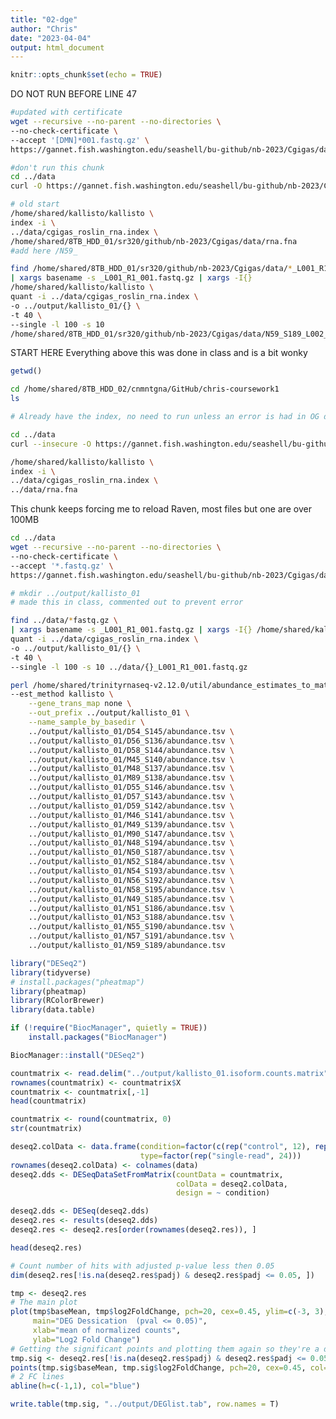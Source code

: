 ```yaml
---
title: "02-dge"
author: "Chris"
date: "2023-04-04"
output: html_document
---
```


```r
knitr::opts_chunk$set(echo = TRUE)
```

DO NOT RUN BEFORE LINE 47

```bash
#updated with certificate 
wget --recursive --no-parent --no-directories \
--no-check-certificate \
--accept '[DMN]*001.fastq.gz' \
https://gannet.fish.washington.edu/seashell/bu-github/nb-2023/Cgigas/data/nopp/
```

```bash
#don't run this chunk
cd ../data
curl -O https://gannet.fish.washington.edu/seashell/bu-github/nb-2023/Cgigas/data/rna.fna
```

```bash
# old start
/home/shared/kallisto/kallisto \
index -i \
../data/cgigas_roslin_rna.index \
/home/shared/8TB_HDD_01/sr320/github/nb-2023/Cgigas/data/rna.fna
#add here /N59_
```

```bash
find /home/shared/8TB_HDD_01/sr320/github/nb-2023/Cgigas/data/*_L001_R1_001.fastq.gz \
| xargs basename -s _L001_R1_001.fastq.gz | xargs -I{} 
/home/shared/kallisto/kallisto \
quant -i ../data/cgigas_roslin_rna.index \
-o ../output/kallisto_01/{} \
-t 40 \
--single -l 100 -s 10 
/home/shared/8TB_HDD_01/sr320/github/nb-2023/Cgigas/data/N59_S189_L002_R1_001.fastq.gz
```

START HERE Everything above this was done in class and is a bit wonky
```r
getwd()
```
```bash
cd /home/shared/8TB_HDD_02/cnmntgna/GitHub/chris-coursework1
ls
```

```bash
# Already have the index, no need to run unless an error is had in OG data downloaded on 4/4

cd ../data
curl --insecure -O https://gannet.fish.washington.edu/seashell/bu-github/nb-2023/Cgigas/data/rna.fna
```

```bash
/home/shared/kallisto/kallisto \
index -i \
../data/cgigas_roslin_rna.index \
../data/rna.fna
```

This chunk keeps forcing me to reload Raven, most files but one are over 100MB

```bash
cd ../data 
wget --recursive --no-parent --no-directories \
--no-check-certificate \
--accept '*.fastq.gz' \
https://gannet.fish.washington.edu/seashell/bu-github/nb-2023/Cgigas/data/nopp/
```

```bash
# mkdir ../output/kallisto_01
# made this in class, commented out to prevent error

find ../data/*fastq.gz \
| xargs basename -s _L001_R1_001.fastq.gz | xargs -I{} /home/shared/kallisto/kallisto \
quant -i ../data/cgigas_roslin_rna.index \
-o ../output/kallisto_01/{} \
-t 40 \
--single -l 100 -s 10 ../data/{}_L001_R1_001.fastq.gz
```

```bash
perl /home/shared/trinityrnaseq-v2.12.0/util/abundance_estimates_to_matrix.pl \
--est_method kallisto \
    --gene_trans_map none \
    --out_prefix ../output/kallisto_01 \
    --name_sample_by_basedir \
    ../output/kallisto_01/D54_S145/abundance.tsv \
    ../output/kallisto_01/D56_S136/abundance.tsv \
    ../output/kallisto_01/D58_S144/abundance.tsv \
    ../output/kallisto_01/M45_S140/abundance.tsv \
    ../output/kallisto_01/M48_S137/abundance.tsv \
    ../output/kallisto_01/M89_S138/abundance.tsv \
    ../output/kallisto_01/D55_S146/abundance.tsv \
    ../output/kallisto_01/D57_S143/abundance.tsv \
    ../output/kallisto_01/D59_S142/abundance.tsv \
    ../output/kallisto_01/M46_S141/abundance.tsv \
    ../output/kallisto_01/M49_S139/abundance.tsv \
    ../output/kallisto_01/M90_S147/abundance.tsv \
    ../output/kallisto_01/N48_S194/abundance.tsv \
    ../output/kallisto_01/N50_S187/abundance.tsv \
    ../output/kallisto_01/N52_S184/abundance.tsv \
    ../output/kallisto_01/N54_S193/abundance.tsv \
    ../output/kallisto_01/N56_S192/abundance.tsv \
    ../output/kallisto_01/N58_S195/abundance.tsv \
    ../output/kallisto_01/N49_S185/abundance.tsv \
    ../output/kallisto_01/N51_S186/abundance.tsv \
    ../output/kallisto_01/N53_S188/abundance.tsv \
    ../output/kallisto_01/N55_S190/abundance.tsv \
    ../output/kallisto_01/N57_S191/abundance.tsv \
    ../output/kallisto_01/N59_S189/abundance.tsv
```

```r
library("DESeq2")
library(tidyverse)
# install.packages("pheatmap")
library(pheatmap)
library(RColorBrewer)
library(data.table)
```
```r
if (!require("BiocManager", quietly = TRUE))
    install.packages("BiocManager")

BiocManager::install("DESeq2")
```

```r
countmatrix <- read.delim("../output/kallisto_01.isoform.counts.matrix", header = TRUE, sep = '\t')
rownames(countmatrix) <- countmatrix$X
countmatrix <- countmatrix[,-1]
head(countmatrix)
```

```r
countmatrix <- round(countmatrix, 0)
str(countmatrix)
```

```r
deseq2.colData <- data.frame(condition=factor(c(rep("control", 12), rep("desicated", 12))), 
                             type=factor(rep("single-read", 24)))
rownames(deseq2.colData) <- colnames(data)
deseq2.dds <- DESeqDataSetFromMatrix(countData = countmatrix,
                                     colData = deseq2.colData, 
                                     design = ~ condition)
```

```r
deseq2.dds <- DESeq(deseq2.dds)
deseq2.res <- results(deseq2.dds)
deseq2.res <- deseq2.res[order(rownames(deseq2.res)), ]
```

```r
head(deseq2.res)
```

```r
# Count number of hits with adjusted p-value less then 0.05
dim(deseq2.res[!is.na(deseq2.res$padj) & deseq2.res$padj <= 0.05, ])
```

```r
tmp <- deseq2.res
# The main plot
plot(tmp$baseMean, tmp$log2FoldChange, pch=20, cex=0.45, ylim=c(-3, 3), log="x", col="darkgray",
     main="DEG Dessication  (pval <= 0.05)",
     xlab="mean of normalized counts",
     ylab="Log2 Fold Change")
# Getting the significant points and plotting them again so they're a different color
tmp.sig <- deseq2.res[!is.na(deseq2.res$padj) & deseq2.res$padj <= 0.05, ]
points(tmp.sig$baseMean, tmp.sig$log2FoldChange, pch=20, cex=0.45, col="red")
# 2 FC lines
abline(h=c(-1,1), col="blue")
```

```r
write.table(tmp.sig, "../output/DEGlist.tab", row.names = T)
```


















